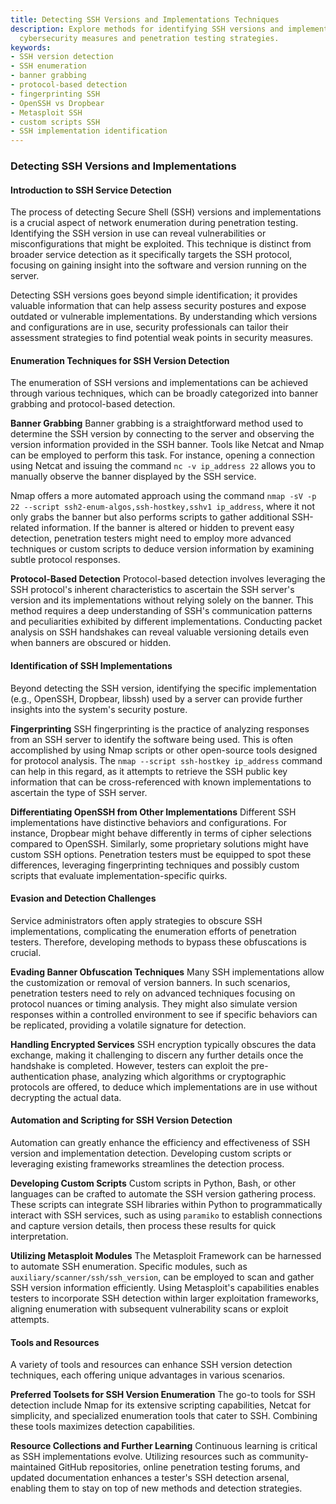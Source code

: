 ```yaml
---
title: Detecting SSH Versions and Implementations Techniques
description: Explore methods for identifying SSH versions and implementations, enhancing
  cybersecurity measures and penetration testing strategies.
keywords:
- SSH version detection
- SSH enumeration
- banner grabbing
- protocol-based detection
- fingerprinting SSH
- OpenSSH vs Dropbear
- Metasploit SSH
- custom scripts SSH
- SSH implementation identification
---
```


### Detecting SSH Versions and Implementations

#### Introduction to SSH Service Detection
The process of detecting Secure Shell (SSH) versions and implementations is a crucial aspect of network enumeration during penetration testing. Identifying the SSH version in use can reveal vulnerabilities or misconfigurations that might be exploited. This technique is distinct from broader service detection as it specifically targets the SSH protocol, focusing on gaining insight into the software and version running on the server.

Detecting SSH versions goes beyond simple identification; it provides valuable information that can help assess security postures and expose outdated or vulnerable implementations. By understanding which versions and configurations are in use, security professionals can tailor their assessment strategies to find potential weak points in security measures.

#### Enumeration Techniques for SSH Version Detection
The enumeration of SSH versions and implementations can be achieved through various techniques, which can be broadly categorized into banner grabbing and protocol-based detection.

**Banner Grabbing**
Banner grabbing is a straightforward method used to determine the SSH version by connecting to the server and observing the version information provided in the SSH banner. Tools like Netcat and Nmap can be employed to perform this task. For instance, opening a connection using Netcat and issuing the command `nc -v ip_address 22` allows you to manually observe the banner displayed by the SSH service.

Nmap offers a more automated approach using the command `nmap -sV -p 22 --script ssh2-enum-algos,ssh-hostkey,sshv1 ip_address`, where it not only grabs the banner but also performs scripts to gather additional SSH-related information. If the banner is altered or hidden to prevent easy detection, penetration testers might need to employ more advanced techniques or custom scripts to deduce version information by examining subtle protocol responses.

**Protocol-Based Detection**
Protocol-based detection involves leveraging the SSH protocol's inherent characteristics to ascertain the SSH server's version and its implementations without relying solely on the banner. This method requires a deep understanding of SSH's communication patterns and peculiarities exhibited by different implementations. Conducting packet analysis on SSH handshakes can reveal valuable versioning details even when banners are obscured or hidden.

#### Identification of SSH Implementations
Beyond detecting the SSH version, identifying the specific implementation (e.g., OpenSSH, Dropbear, libssh) used by a server can provide further insights into the system's security posture.

**Fingerprinting**
SSH fingerprinting is the practice of analyzing responses from an SSH server to identify the software being used. This is often accomplished by using Nmap scripts or other open-source tools designed for protocol analysis. The `nmap --script ssh-hostkey ip_address` command can help in this regard, as it attempts to retrieve the SSH public key information that can be cross-referenced with known implementations to ascertain the type of SSH server.

**Differentiating OpenSSH from Other Implementations**
Different SSH implementations have distinctive behaviors and configurations. For instance, Dropbear might behave differently in terms of cipher selections compared to OpenSSH. Similarly, some proprietary solutions might have custom SSH options. Penetration testers must be equipped to spot these differences, leveraging fingerprinting techniques and possibly custom scripts that evaluate implementation-specific quirks.

#### Evasion and Detection Challenges
Service administrators often apply strategies to obscure SSH implementations, complicating the enumeration efforts of penetration testers. Therefore, developing methods to bypass these obfuscations is crucial.

**Evading Banner Obfuscation Techniques**
Many SSH implementations allow the customization or removal of version banners. In such scenarios, penetration testers need to rely on advanced techniques focusing on protocol nuances or timing analysis. They might also simulate version responses within a controlled environment to see if specific behaviors can be replicated, providing a volatile signature for detection.

**Handling Encrypted Services**
SSH encryption typically obscures the data exchange, making it challenging to discern any further details once the handshake is completed. However, testers can exploit the pre-authentication phase, analyzing which algorithms or cryptographic protocols are offered, to deduce which implementations are in use without decrypting the actual data.

#### Automation and Scripting for SSH Version Detection
Automation can greatly enhance the efficiency and effectiveness of SSH version and implementation detection. Developing custom scripts or leveraging existing frameworks streamlines the detection process.

**Developing Custom Scripts**
Custom scripts in Python, Bash, or other languages can be crafted to automate the SSH version gathering process. These scripts can integrate SSH libraries within Python to programmatically interact with SSH services, such as using `paramiko` to establish connections and capture version details, then process these results for quick interpretation.

**Utilizing Metasploit Modules**
The Metasploit Framework can be harnessed to automate SSH enumeration. Specific modules, such as `auxiliary/scanner/ssh/ssh_version`, can be employed to scan and gather SSH version information efficiently. Using Metasploit's capabilities enables testers to incorporate SSH detection within larger exploitation frameworks, aligning enumeration with subsequent vulnerability scans or exploit attempts.

#### Tools and Resources
A variety of tools and resources can enhance SSH version detection techniques, each offering unique advantages in various scenarios.

**Preferred Toolsets for SSH Version Enumeration**
The go-to tools for SSH detection include Nmap for its extensive scripting capabilities, Netcat for simplicity, and specialized enumeration tools that cater to SSH. Combining these tools maximizes detection capabilities.

**Resource Collections and Further Learning**
Continuous learning is critical as SSH implementations evolve. Utilizing resources such as community-maintained GitHub repositories, online penetration testing forums, and updated documentation enhances a tester's SSH detection arsenal, enabling them to stay on top of new methods and detection strategies.